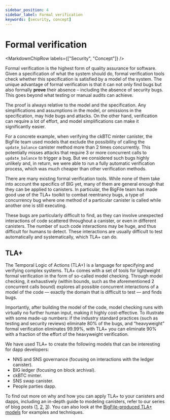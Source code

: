 ```yaml
---
sidebar_position: 4
sidebar_label: Formal verification
keywords: [security, concept]
---
```



# Formal verification

<MarkdownChipRow labels={["Security", "Concept"]} />

Formal verification is the highest form of quality assurance for software. Given a specification of what the system should do, formal verification tools check whether this specification is satisfied by a model of the system. The unique advantage of formal verification is that it can not only find bugs but also formally **prove** their absence – including the absence of security bugs. This goes beyond what testing or manual audits can achieve.

The proof is always relative to the model and the specification. Any simplifications and assumptions in the model, or omissions in the specification, may hide bugs and attacks. On the other hand, verification can require a lot of effort, and model simplifications can make it significantly easier.

For a concrete example, when verifying the ckBTC minter canister, the BigFile team used models that exclude the possibility of calling the `update_balance` canister method more than 2 times concurrently. This potentially misses attacks that require 3 or more concurrent calls to `update_balance` to trigger a bug. But we considered such bugs highly unlikely and, in return, we were able to run a fully automatic verification process, which was much cheaper than other verification methods.

There are many existing formal verification tools. While none of them take into account the specifics of BIG yet, many of them are general enough that they can be applied to canisters. In particular, the BigFile team has made good use of the TLA+ toolkit to combat reentrancy bugs, a type of concurrency bug where one method of a particular canister is called while another one is still executing.

These bugs are particularly difficult to find, as they can involve unexpected interactions of code scattered throughout a canister, or even in different canisters. The number of such code interactions may be huge, and thus difficult for humans to detect. These interactions are usually difficult to test automatically and systematically, which TLA+ can do.

## TLA+

The Temporal Logic of Actions (TLA+) is a language for specifying and verifying complex systems. TLA+ comes with a set of tools for lightweight formal verification in the form of so-called model checking. Through model checking, it exhaustively (within bounds, such as the aforementioned 2 concurrent calls bound) explores all possible concurrent interactions of a model of the code — exactly the domain that is difficult to test — and finds bugs.

Importantly, after building the model of the code, model checking runs with virtually no further human input, making it highly cost-effective. To illustrate with some made-up numbers: if the industry standard practices (such as testing and security reviews) eliminate 80% of the bugs, and “heavyweight” formal verification eliminates 99.99%, with TLA+ you can eliminate 90% with a fraction of the effort of the heavyweight verification.

We have used TLA+ to create the following models that can be interesting for dapp developers:

- NNS and SNS governance (focusing on interactions with the ledger canister).
- BIG ledger (focusing on block archival).
- ckBTC minter.
- SNS swap canister.
- People parties dapp.

To find out more on why and how you can apply TLA+ to your canisters and dapps, including an in-depth guide to modeling canisters, refer to our series of blog posts ([1](https://medium.com/dfinity/eliminating-smart-contract-bugs-with-tla-e986aeb6da24), [2](https://medium.com/dfinity/weeding-out-the-bugs-with-tla-models-3606045bf24e), [3](https://mynosefroze.com/blog/2023-08-09-tla_for_canisters)). You can also look at the [BigFile-produced TLA+ models](https://github.com/dfinity/formal-models) for examples and techniques.
